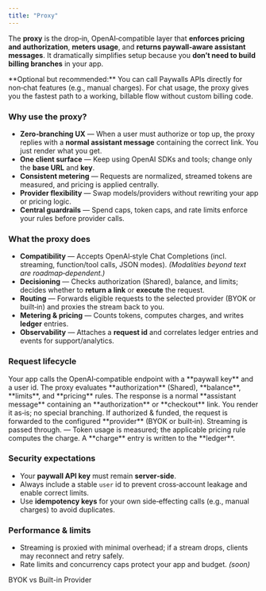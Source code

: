 ```yaml
---
title: "Proxy"
---
```


The **proxy** is the drop‑in, OpenAI‑compatible layer that **enforces pricing and authorization**, **meters usage**, and **returns paywall‑aware assistant messages**. It dramatically simplifies setup because you **don’t need to build billing branches** in your app.

<Note>
  **Optional but recommended:** You can call Paywalls APIs directly for non‑chat
  features (e.g., manual charges). For chat usage, the proxy gives you the
  fastest path to a working, billable flow without custom billing code.
</Note>

### Why use the proxy?

- **Zero‑branching UX** — When a user must authorize or top up, the proxy replies with a **normal assistant message** containing the correct link. You just render what you get.
- **One client surface** — Keep using OpenAI SDKs and tools; change only the **base URL** and **key**.
- **Consistent metering** — Requests are normalized, streamed tokens are measured, and pricing is applied centrally.
- **Provider flexibility** — Swap models/providers without rewriting your app or pricing logic.
- **Central guardrails** — Spend caps, token caps, and rate limits enforce your rules before provider calls.

### What the proxy does

- **Compatibility** — Accepts OpenAI‑style Chat Completions (incl. streaming, function/tool calls, JSON modes). _(Modalities beyond text are roadmap‑dependent.)_
- **Decisioning** — Checks authorization (Shared), balance, and limits; decides whether to **return a link** or **execute** the request.
- **Routing** — Forwards eligible requests to the selected provider (BYOK or built‑in) and proxies the stream back to you.
- **Metering & pricing** — Counts tokens, computes charges, and writes **ledger** entries.
- **Observability** — Attaches a **request id** and correlates ledger entries and events for support/analytics.

### Request lifecycle

<Steps>

<Step title="Request">
  Your app calls the OpenAI‑compatible endpoint with a **paywall key** and a
  user id.
</Step>

<Step title="Decision">
  The proxy evaluates **authorization** (Shared), **balance**, **limits**, and
  **pricing** rules.
</Step>

<Step title="If action is needed">
  The response is a normal **assistant message** containing an **authorization**
  or **checkout** link. You render it as‑is; no special branching.
</Step>

<Step title="Execution">
  If authorized & funded, the request is forwarded to the configured
  **provider** (BYOK or built‑in). Streaming is passed through.
</Step>

<Step title="Meter & bill">
  — Token usage is measured; the applicable pricing rule computes the charge. A
  **charge** entry is written to the **ledger**.
</Step>

</Steps>

### Security expectations

- Your **paywall API key** must remain **server‑side**.
- Always include a stable `user` id to prevent cross‑account leakage and enable correct limits.
- Use **idempotency keys** for your own side‑effecting calls (e.g., manual charges) to avoid duplicates.

### Performance & limits

- Streaming is proxied with minimal overhead; if a stream drops, clients may reconnect and retry safely.
- Rate limits and concurrency caps protect your app and budget. _(soon)_

<Card title="Model providers" href="/how-to-guides/byok-vs-built-in-provider" icon="cpu">

BYOK vs Built-in Provider

</Card>
